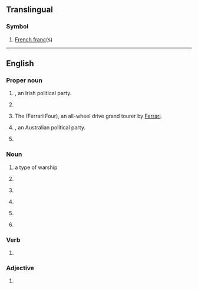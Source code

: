 {{also|ff|ff.|fF|ﬀ|␌}}
==Translingual==

===Symbol===
{{mul-symbol}}

# [[French franc]](s)

----

==English==

===Proper noun===
{{en-proper noun}}

# {{initialism of|en|Fianna Fáil|nodot=1}}, an Irish political party.
# {{lb|en|video games}} {{initialism of|en|{{w|Final Fantasy}}}}
# {{lb|en|automotive}} The {{w|Ferrari FF}} (Ferrari Four), an all-wheel drive grand tourer by [[Ferrari]].
# {{initialism of|en|{{w|Family First}}|nodot=1}}, an Australian political party.
# {{lb|en|internet}} {{initialism of|en|{{w|Firefox}}}}

===Noun===
{{en-noun|?}}

# {{abbreviation of|en|frigate|dot=,}} a type of warship
# {{initialism of|en|false flag}}
# {{lb|en|computing}} {{initialism of|en|form feed}}
# {{initialism of|en|fill factor}}
# {{lb|en|vulgar|slang}} {{initialism of|en|fist-fucking}}
# {{initialism of|en|fair face}} {{rfex|en}}

===Verb===
{{head|en|verb}}

# {{initialism of|en||[[fast forward]]}}

===Adjective===
{{en-adj|-}}

# {{initialism of|en||[[fully finished]]}}